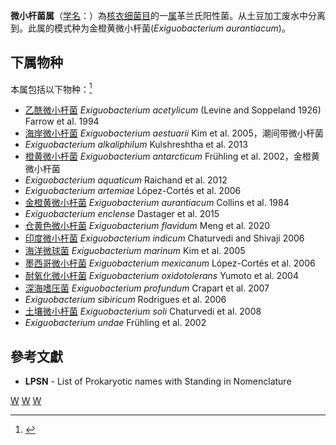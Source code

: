 {{Automatic taxobox
| taxon = Exiguobacterium
| authority = Collins et al., 1984
| type species = 金橙黄微小杆菌<br><small>Exiguobacterium aurantiacum</small>
| type species authority = Collins et al. 1984
}}
'''微小杆菌属'''（[[学名|学名]]：{{lang|la|''Exiguobacterium''}}）為[[核衣细菌目|核衣细菌目]]的一[[属|属]]革兰氏阳性菌。从土豆加工废水中分离到。此属的模式种为金橙黄微小杆菌(''Exiguobacterium aurantiacum'')。

==下属物种==
本属包括以下物种：<ref>{{cite web |title=Exiguobacterium Collins et al., 1984 |url=https://www.gbif.org/species/3227748 |website=GBIF}}</ref>
* [[乙酰微小杆菌|乙酰微小杆菌]] ''Exiguobacterium acetylicum'' (Levine and Soppeland 1926) Farrow et al. 1994
* [[海岸微小杆菌|海岸微小杆菌]] ''Exiguobacterium aestuarii'' Kim et al. 2005，潮间带微小杆菌
* ''Exiguobacterium alkaliphilum'' Kulshreshtha et al. 2013
* [[橙黄微小杆菌|橙黄微小杆菌]] ''Exiguobacterium antarcticum'' Frühling et al. 2002，金橙黄微小杆菌
* ''Exiguobacterium aquaticum'' Raichand et al. 2012
* ''Exiguobacterium artemiae'' López-Cortés et al. 2006
* [[金橙黄微小杆菌|金橙黄微小杆菌]] ''Exiguobacterium aurantiacum'' Collins et al. 1984
* ''Exiguobacterium enclense'' Dastager et al. 2015
* [[仓黄色微小杆菌|仓黄色微小杆菌]] ''Exiguobacterium flavidum'' Meng et al. 2020
* [[印度微小杆菌|印度微小杆菌]] ''Exiguobacterium indicum'' Chaturvedi and Shivaji 2006
* [[海洋微球菌|海洋微球菌]] ''Exiguobacterium marinum'' Kim et al. 2005
* [[墨西哥微小杆菌|墨西哥微小杆菌]] ''Exiguobacterium mexicanum'' López-Cortés et al. 2006
* [[耐氧化微小杆菌|耐氧化微小杆菌]] ''Exiguobacterium oxidotolerans'' Yumoto et al. 2004
* [[深海嗜压菌|深海嗜压菌]] ''Exiguobacterium profundum'' Crapart et al. 2007
* ''Exiguobacterium sibiricum'' Rodrigues et al. 2006
* [[土壤微小杆菌|土壤微小杆菌]] ''Exiguobacterium soli'' Chaturvedi et al. 2008
* ''Exiguobacterium undae'' Frühling et al. 2002

==參考文獻==
{{reflist}}
* '''LPSN''' - List of Prokaryotic names with Standing in Nomenclature

{{taxonbar}}

[[Category:革兰氏阳性菌|W]]
[[Category:_核衣细菌目|W]]
[[Category:1984年描述的分类群|W]]